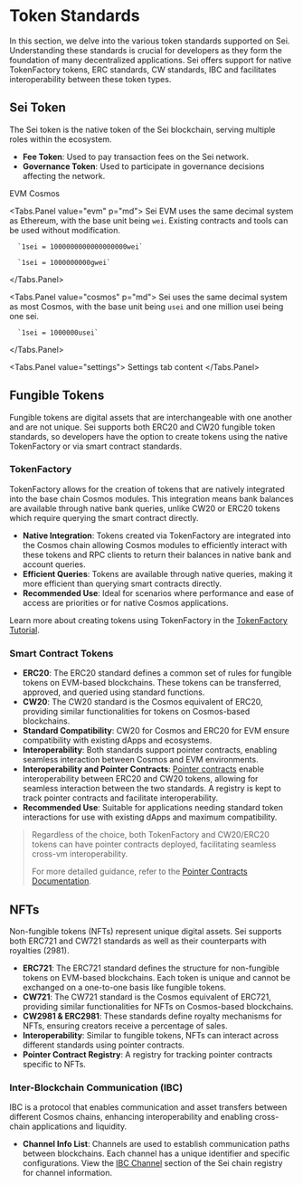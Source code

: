
# Token Standards

In this section, we delve into the various token standards supported on Sei. Understanding these standards is crucial for developers as they form the foundation of many decentralized applications. Sei offers support for native TokenFactory tokens, ERC standards, CW standards, IBC and facilitates interoperability between these token types.

## **Sei Token**

The Sei token is the native token of the Sei blockchain, serving multiple roles within the ecosystem.

- **Fee Token**: Used to pay transaction fees on the Sei network.
- **Governance Token**: Used to participate in governance decisions affecting the network.


<Tabs defaultValue="evm">
   <Tabs.List>
      <Tabs.Tab value="evm">
         EVM
      </Tabs.Tab>
      <Tabs.Tab value="cosmos">
         Cosmos
      </Tabs.Tab>
   </Tabs.List>

   <Tabs.Panel value="evm" p="md">
      Sei EVM uses the same decimal system as Ethereum, with the base unit being `wei`. Existing contracts and tools can be used without modification.

      `1sei = 1000000000000000000wei`

      `1sei = 1000000000gwei`
   </Tabs.Panel>

   <Tabs.Panel value="cosmos" p="md">
      Sei uses the same decimal system as most Cosmos, with the base unit being `usei` and one million usei being one sei.

      `1sei = 1000000usei`
   </Tabs.Panel>

   <Tabs.Panel value="settings">
      Settings tab content
   </Tabs.Panel>
</Tabs>

## **Fungible Tokens**

Fungible tokens are digital assets that are interchangeable with one another and are not unique. Sei supports both ERC20 and CW20 fungible token standards, so developers have the option to create tokens using the native TokenFactory or via smart contract standards.

### TokenFactory

TokenFactory allows for the creation of tokens that are natively integrated into the base chain Cosmos modules. This integration means bank balances are available through native bank queries, unlike CW20 or ERC20 tokens which require querying the smart contract directly.

- **Native Integration**: Tokens created via TokenFactory are integrated into the Cosmos chain allowing Cosmos modules to efficiently interact with these tokens and RPC clients to return their balances in native bank and account queries.
- **Efficient Queries**: Tokens are available through native queries, making it more efficient than querying smart contracts directly.
- **Recommended Use**: Ideal for scenarios where performance and ease of access are priorities or for native Cosmos applications.

Learn more about creating tokens using TokenFactory in the [TokenFactory Tutorial](/dev-tutorials/tokenfactory-tutorial).

### Smart Contract Tokens

- **ERC20**: The ERC20 standard defines a common set of rules for fungible tokens on EVM-based blockchains. These tokens can be transferred, approved, and queried using standard functions.
- **CW20**: The CW20 standard is the Cosmos equivalent of ERC20, providing similar functionalities for tokens on Cosmos-based blockchains.
- **Standard Compatibility**: CW20 for Cosmos and ERC20 for EVM ensure compatibility with existing dApps and ecosystems.
- **Interoperability**: Both standards support pointer contracts, enabling seamless interaction between Cosmos and EVM environments.
- **Interoperability and Pointer Contracts**: [Pointer contracts](/dev-tutorials/pointer-contracts) enable interoperability between ERC20 and CW20 tokens, allowing for seamless interaction between the two standards. A registry is kept to track pointer contracts and facilitate interoperability.
- **Recommended Use**: Suitable for applications needing standard token interactions for use with existing dApps and maximum compatibility.


<Blockquote mt="lg">
   <Title order={4} mb="sm">Interoperability</Title>
   Regardless of the choice, both TokenFactory and CW20/ERC20 tokens can have pointer contracts deployed, facilitating seamless cross-vm interoperability.

   For more detailed guidance, refer to the [Pointer Contracts Documentation](/dev-tutorials/pointer-contracts).
</Blockquote>

## **NFTs**

Non-fungible tokens (NFTs) represent unique digital assets. Sei supports both ERC721 and CW721 standards as well as their counterparts with royalties (2981).

- **ERC721**: The ERC721 standard defines the structure for non-fungible tokens on EVM-based blockchains. Each token is unique and cannot be exchanged on a one-to-one basis like fungible tokens.
- **CW721**: The CW721 standard is the Cosmos equivalent of ERC721, providing similar functionalities for NFTs on Cosmos-based blockchains.
- **CW2981 & ERC2981**: These standards define royalty mechanisms for NFTs, ensuring creators receive a percentage of sales.
- **Interoperability**: Similar to fungible tokens, NFTs can interact across different standards using pointer contracts.
- **Pointer Contract Registry**: A registry for tracking pointer contracts specific to NFTs.

### **Inter-Blockchain Communication (IBC)**

IBC is a protocol that enables communication and asset transfers between different Cosmos chains, enhancing interoperability and enabling cross-chain applications and liquidity.

- **Channel Info List**: Channels are used to establish communication paths between blockchains. Each channel has a unique identifier and specific configurations. View the [IBC Channel](https://github.com/sei-protocol/chain-registry/blob/main/ibc_info.json) section of the Sei chain registry for channel information.
